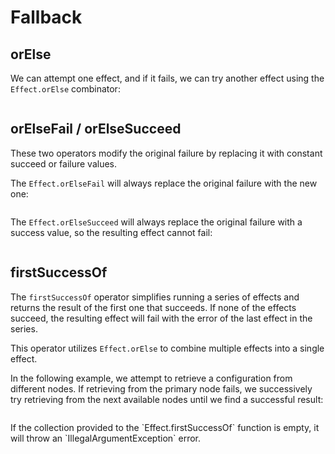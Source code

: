 
# Fallback

## orElse

We can attempt one effect, and if it fails, we can try another effect using the `Effect.orElse` combinator:

```ts file=<rootDir>/src/guide/error-management/fallback/orElse.ts

```

## orElseFail / orElseSucceed

These two operators modify the original failure by replacing it with constant succeed or failure values.

The `Effect.orElseFail` will always replace the original failure with the new one:

```ts /NegativeAgeError | IllegalAgeError/ /string/ file=<rootDir>/src/guide/error-management/fallback/orElseFail-orElseSucceed.ts#L1-L26

```

The `Effect.orElseSucceed` will always replace the original failure with a success value, so the resulting effect cannot fail:

```ts / never/ file=<rootDir>/src/guide/error-management/fallback/orElseFail-orElseSucceed.ts#L28-

```

## firstSuccessOf

The `firstSuccessOf` operator simplifies running a series of effects and returns the result of the first one that succeeds. If none of the effects succeed, the resulting effect will fail with the error of the last effect in the series.

This operator utilizes `Effect.orElse` to combine multiple effects into a single effect.

In the following example, we attempt to retrieve a configuration from different nodes. If retrieving from the primary node fails, we successively try retrieving from the next available nodes until we find a successful result:

```ts file=<rootDir>/src/guide/error-management/fallback/firstSuccessOf.ts

```

<Warning>
  If the collection provided to the `Effect.firstSuccessOf` function is empty,
  it will throw an `IllegalArgumentException` error.
</Warning>

